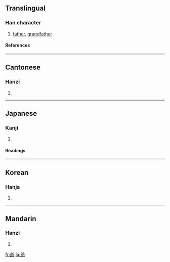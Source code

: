 {{see|爷}}

==Translingual==
===Han character===
{{Han char|rn=88|rad=父|as=09|sn=13|four=8012<sub>7</sub>|canj=金大尸十中 (CKSJL)}}
# [[father]], [[grandfather]]
====References====
{{Han ref|kx=0690.110|dkj=19734|dj=1103.100|hdz=32040.070|uh=723A|ud=29242|bh=B7DD|bd=47069}}

----
==Cantonese==
===Hanzi===
{{yue-hanzi|jyut=|y=ye4}}
# {{defn|Cantonese}}

----
==Japanese==
===Kanji===
{{ja-kanji|grade=|rs=父09}}
# {{defn|Japanese}} 
====Readings====
{{ja-readings|on=[[や]] (ya)|kun=[[ちち]] (chichi), [[じじ]] (jiji), [[おやじ]] (oyaji)}}

----
==Korean==
===Hanja===
{{ko-hanja|hangeul=[[야]]|eumhun=아비|rv=ya|mr=ya|y=ya}}
# {{defn|Korean}}

----

==Mandarin==
===Hanzi===
{{cmn-hanzi|sim=爷|pin=[[yé]] (ye2)|wg=yeh<sup>2</sup>}}
# {{defn|Mandarin}}

[[fr:爺]]
[[la:爺]]